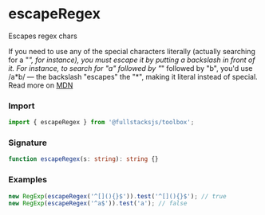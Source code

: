 # escapeRegex

Escapes regex chars

If you need to use any of the special characters literally (actually searching
for a "_", for instance), you must escape it by putting a backslash in front of
it. For instance, to search for "a" followed by "_" followed by "b", you'd use
/a\*b/ — the backslash "escapes" the "\*", making it literal instead of special.
Read more on
[MDN](https://developer.mozilla.org/en-US/docs/Web/JavaScript/Guide/Regular_Expressions#escaping)

### Import

```typescript copy
import { escapeRegex } from '@fullstacksjs/toolbox';
```

### Signature

```typescript copy
function escapeRegex(s: string): string {}
```

### Examples

```typescript copy
new RegExp(escapeRegex('^[](){}$')).test('^[](){}$'); // true
new RegExp(escapeRegex('^a$')).test('a'); // false
```
